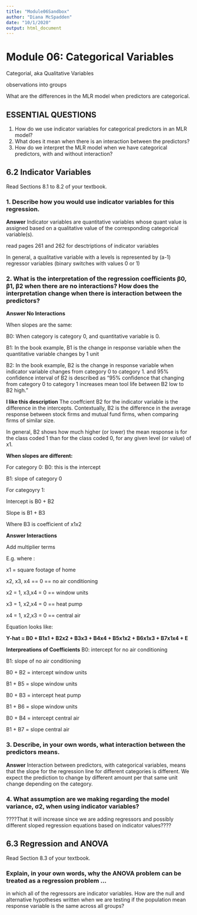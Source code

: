 ```yaml
---
title: "Module06Sandbox"
author: "Diana McSpadden"
date: "10/1/2020"
output: html_document
---
```


# Module 06: Categorical Variables

Categorial, aka Qualitative Variables

observations into groups

What are the differences in the MLR model when predictors are categorical.

## ESSENTIAL QUESTIONS
1. How do we use indicator variables for categorical predictors in an MLR model?
1. What does it mean when there is an interaction between the predictors?
1. How do we interpret the MLR model when we have categorical predictors, with and without interaction?

## 6.2 Indicator Variables

Read Sections 8.1 to 8.2 of your textbook.

### 1. Describe how you would use indicator variables for this regression. 

**Answer**
Indicator variables are quantitative variables whose quant value is assigned based on a qualitative value of the corresponding categorical variable(s).

read pages 261 and 262 for desctriptions of indicator variables

In general, a qualitative variable with a levels is represented by (a-1) regressor variables (binary switches with values 0 or 1)


### 2. What is the interpretation of the regression coefficients β0, β1, β2 when there are no interactions? How does the interpretation change when there is interaction between the predictors? 

**Answer No Interactions**

When slopes are the same:

B0: When category is category 0, and quantitative variable is 0.

B1: In the book example, B1 is the change in response variable when the quantitative variable changes by 1 unit

B2: In the book example, B2 is the change in response variable when indicator variable changes from category 0 to category 1. and 95% confidence interval of B2 is described as "95% confidence that changing from category 0 to category 1 increases mean tool life between B2 low to B2 high."

**I like this description**
The coeffcient B2 for the indicator variable is the difference in the intercepts. Contextually, B2 is the difference in the average response between stock firms and mutual fund firms, when comparing firms of similar size.

In general, B2 shows how much higher (or lower) the mean response is for the class coded 1 than for the class coded 0, for any given level (or value) of x1.


**When slopes are different:**

For category 0:
B0: this is the intercept

B1: slope of category 0 

For categoyry 1:

Intercept is B0 + B2

Slope is B1 + B3

Where B3 is coefficient of x1x2

**Answer Interactions**


Add multiplier terms

E.g.
where :

x1 = square footage of home

x2, x3, x4 == 0 == no air conditioning

x2 = 1, x3,x4 = 0 == window units

x3 = 1, x2,x4 = 0 == heat pump

x4 = 1, x2,x3 = 0 == central air

Equation looks like:

**Y-hat = B0 + B1x1 + B2x2 + B3x3 + B4x4 + B5x1x2 + B6x1x3 + B7x1x4 + E**

**Interpreations of Coefficients**
B0: intercept for no air conditioning

B1: slope of no air conditioning

B0 + B2 = intercept window units

B1 + B5 = slope window units

B0 + B3 = intercept heat pump

B1 + B6 = slope window units

B0 + B4 = intercept central air

B1 + B7 = slope central air


### 3. Describe, in your own words, what interaction between the predictors means. 

**Answer**
Interaction between predictors, with categorical variables, means that the slope for the regression line for different categories is different. We expect the prediction to change by different amount per that same unit change depending on the category.

### 4. What assumption are we making regarding the model variance, σ2, when using indicator variables? 

????That it will increase since we are adding regressors and possibly different sloped regression equations based on indicator values????

## 6.3 Regression and ANOVA

Read Section 8.3 of your textbook.

### Explain, in your own words, why the ANOVA problem can be treated as a regression problem ...
in which all of the regressors are indicator variables. How are the null and alternative hypotheses written when we are testing if the population mean response variable is the same across all groups?




